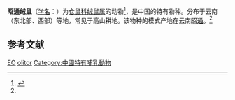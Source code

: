 {{Speciesbox
| name = 昭通绒鼠
| status = LC | status_system = IUCN3.1
| status_ref = <ref name=iucn>{{IUCN2010|version=2010.3|assessors=Smith, A.T. & Johnston, C.H.|year=2008|id=7802/0|title=Eothenomys olitor|downloaded=201--11-4}}</ref>
| image = 
| genus = Eothenomys
| species = olitor
| authority = (Thomas, 1911)<ref name='id986'>{{cite web| url =http://www.bioinfo.cn/db05/BjdwSpecies.php?action=view&id=986| title =昭通绒鼠| work =《中国动物物种编目数据库》| publisher =中国科学院微生物研究所| author =中国科学院动物研究所| accessdate =2009-03-27| deadurl =yes| archiveurl =https://web.archive.org/web/20160305000951/http://www.bioinfo.cn/db05/BjdwSpecies.php?action=view&id=986| archivedate =2016-03-05}}</ref>
}}

'''昭通绒鼠'''（[[学名|学名]]：{{lang|la|''Eothenomys olitor''}}）为[[仓鼠科|仓鼠科]][[绒鼠属|绒鼠属]]的动物<ref name=msw3>{{MSW3 Musser|pages=894-1531}}</ref>，是中国的特有物种。分布于云南（东北部、西部）等地，常见于高山耕地。该物种的模式产地在云南[[昭通|昭通]]。<ref name='id986'/>

== 参考文献 ==
{{reflist}}
{{Taxonbar|from=Q305789}}

[[Category:IUCN红色名录无危物种|EO]]
[[Category:绒鼠属|olitor]]
[[Category:中國特有哺乳動物|Category:中國特有哺乳動物]]


{{mammal-stub}}